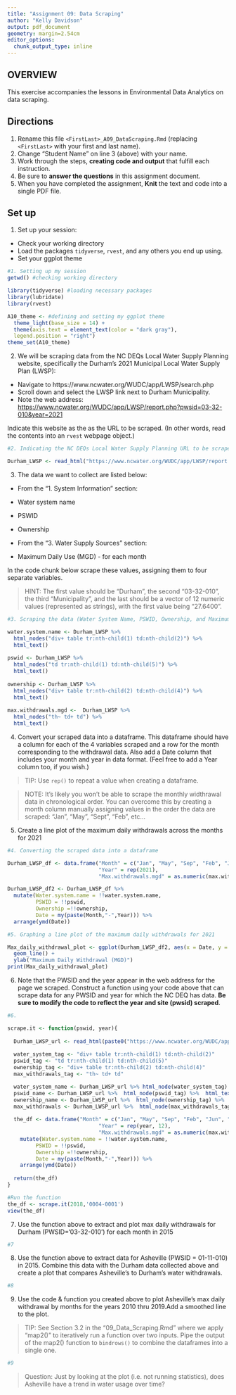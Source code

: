 ```yaml
---
title: "Assignment 09: Data Scraping"
author: "Kelly Davidson"
output: pdf_document
geometry: margin=2.54cm
editor_options: 
  chunk_output_type: inline
---
```


## OVERVIEW

This exercise accompanies the lessons in Environmental Data Analytics on data scraping. 

## Directions
1. Rename this file `<FirstLast>_A09_DataScraping.Rmd` (replacing `<FirstLast>` with your first and last name).
2. Change "Student Name" on line 3 (above) with your name.
3. Work through the steps, **creating code and output** that fulfill each instruction.
4. Be sure to **answer the questions** in this assignment document.
5. When you have completed the assignment, **Knit** the text and code into a single PDF file.


## Set up 
1. Set up your session:

* Check your working directory
* Load the packages `tidyverse`, `rvest`, and any others you end up using.
* Set your ggplot theme

```r
#1. Setting up my session
getwd() #checking working directory

library(tidyverse) #loading necessary packages
library(lubridate)
library(rvest)

A10_theme <- #defining and setting my ggplot theme
  theme_light(base_size = 14) +
  theme(axis.text = element_text(color = "dark gray"), 
  legend.position = "right")
theme_set(A10_theme)

```

2. We will be scraping data from the NC DEQs Local Water Supply Planning website, specifically the Durham's 2021 Municipal Local Water Supply Plan (LWSP): 
 * Navigate to https://www.ncwater.org/WUDC/app/LWSP/search.php
 * Scroll down and select the LWSP link next to Durham Municipality. 
 * Note the web address: <https://www.ncwater.org/WUDC/app/LWSP/report.php?pwsid=03-32-010&year=2021>
 
Indicate this website as the as the URL to be scraped. (In other words, read the contents into an `rvest` webpage object.)

```r
#2. Indicating the NC DEQs Local Water Supply Planning URL to be scraped

Durham_LWSP <- read_html("https://www.ncwater.org/WUDC/app/LWSP/report.php?pwsid=03-32-010&year=2021")

```

3. The data we want to collect are listed below:

* From the "1. System Information" section:
 * Water system name
 * PSWID
 * Ownership
 
* From the "3. Water Supply Sources" section:
 * Maximum Daily Use (MGD) - for each month

In the code chunk below scrape these values, assigning them to four separate variables.

>HINT: The first value should be "Durham", the second "03-32-010", the third "Municipality", and the last should be a vector of 12 numeric values (represented as strings), with the first value being "27.6400".

```r
#3. Scraping the data (Water System Name, PSWID, Ownership, and Maximum Daily Use) from the URL

water.system.name <- Durham_LWSP %>% 
  html_nodes("div+ table tr:nth-child(1) td:nth-child(2)") %>% 
  html_text()
  
pswid <- Durham_LWSP %>% 
  html_nodes("td tr:nth-child(1) td:nth-child(5)") %>% 
  html_text()
  
ownership <- Durham_LWSP %>% 
  html_nodes("div+ table tr:nth-child(2) td:nth-child(4)") %>% 
  html_text()
  
max.withdrawals.mgd <-  Durham_LWSP %>% 
  html_nodes("th~ td+ td") %>% 
  html_text()

```


4. Convert your scraped data into a dataframe. This dataframe should have a column for each of the 4 variables scraped and a row for the month corresponding to the withdrawal data. Also add a Date column that includes your month and year in data format. (Feel free to add a Year column too, if you wish.)

>TIP: Use `rep()` to repeat a value when creating a dataframe.

>NOTE: It's likely you won't be able to scrape the monthly widthrawal data in chronological order. You can overcome this by creating a month column manually assigning values in the order the data are scraped: "Jan", "May", "Sept", "Feb", etc...

5. Create a line plot of the maximum daily withdrawals across the months for 2021

```r
#4. Converting the scraped data into a dataframe

Durham_LWSP_df <- data.frame("Month" = c("Jan", "May", "Sep", "Feb", "Jun", "Oct", "Mar", "Jul", "Nov", "Apr", "Aug", "Dec"),
                             "Year" = rep(2021),
                             "Max.withdrawals.mgd" = as.numeric(max.withdrawals.mgd))

Durham_LWSP_df2 <- Durham_LWSP_df %>% 
  mutate(Water.system.name = !!water.system.name,
         PSWID = !!pswid,
         Ownership =!!ownership,
         Date = my(paste(Month,"-",Year))) %>% 
  arrange(ymd(Date))

#5. Graphing a line plot of the maximum daily withdrawals for 2021

Max_daily_withdrawal_plot <- ggplot(Durham_LWSP_df2, aes(x = Date, y = Max.withdrawals.mgd)) +
  geom_line() +
  ylab("Maximum Daily Withdrawal (MGD)")
print(Max_daily_withdrawal_plot)

```

6. Note that the PWSID and the year appear in the web address for the page we scraped. Construct a function using your code above that can scrape data for any PWSID and year for which the NC DEQ has data. **Be sure to modify the code to reflect the year and site (pwsid) scraped**.

```r
#6.

scrape.it <- function(pswid, year){
  
  Durham_LWSP_url <- read_html(paste0("https://www.ncwater.org/WUDC/app/LWSP/report.php?pwsid=03-32-010&year=2021", pswid, '/', year))
  
  water_system_tag <- "div+ table tr:nth-child(1) td:nth-child(2)"
  pswid_tag <- "td tr:nth-child(1) td:nth-child(5)"
  ownership_tag <- "div+ table tr:nth-child(2) td:nth-child(4)"
  max_withdrawals_tag <- "th~ td+ td"

  water_system_name <- Durham_LWSP_url %>% html_node(water_system_tag) %>% html_text()
  pswid_name <- Durham_LWSP_url %>%  html_node(pswid_tag) %>%  html_text()
  ownership_name <- Durham_LWSP_url %>%  html_node(ownership_tag) %>%  html_text()
  max_withdrawals <- Durham_LWSP_url %>%  html_node(max_withdrawals_tag) %>%  html_text()
  
  the_df <- data.frame("Month" = c("Jan", "May", "Sep", "Feb", "Jun", "Oct", "Mar", "Jul", "Nov", "Apr", "Aug", "Dec"),
                             "Year" = rep(year, 12),
                             "Max.withdrawals.mgd" = as.numeric(max.withdrawals.mgd)) %>%
    mutate(Water.system.name = !!water.system.name,
         PSWID = !!pswid,
         Ownership =!!ownership,
         Date = my(paste(Month,"-",Year))) %>% 
    arrange(ymd(Date))
  
  return(the_df)
}

```

```r
#Run the function
the_df <- scrape.it(2018,'0004-0001')
view(the_df)


```

7. Use the function above to extract and plot max daily withdrawals for Durham (PWSID='03-32-010') for each month in 2015

```r
#7


```

8. Use the function above to extract data for Asheville (PWSID = 01-11-010) in 2015. Combine this data with the Durham data collected above and create a plot that compares Asheville's to Durham's water withdrawals.

```r
#8


```


9. Use the code & function you created above to plot Asheville's max daily withdrawal by months for the years 2010 thru 2019.Add a smoothed line to the plot.

>TIP: See Section 3.2 in the "09_Data_Scraping.Rmd" where we apply "map2()" to iteratively run a function over two inputs. Pipe the output of the map2() function to `bindrows()` to combine the dataframes into a single one. 

```r
#9


```

>Question: Just by looking at the plot (i.e. not running statistics), does Asheville have a trend in water usage over time?